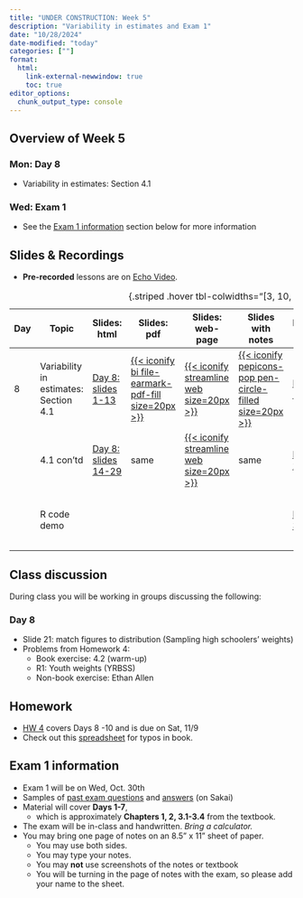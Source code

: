 ```yaml
---
title: "UNDER CONSTRUCTION: Week 5"
description: "Variability in estimates and Exam 1"
date: "10/28/2024"
date-modified: "today"
categories: [""]
format: 
  html:
    link-external-newwindow: true
    toc: true
editor_options: 
  chunk_output_type: console
---
```


## Overview of Week 5

::::: grid
::: g-col-6
### Mon: Day 8

-   Variability in estimates: Section 4.1
:::

::: g-col-6
### Wed: Exam 1

-   See the [Exam 1 information](#sec-Exam1info) section below for more information
:::
:::::

## Slides & Recordings

-   **Pre-recorded** lessons are on [Echo Video](https://echo360.org/section/af47457c-bed2-48d7-84ae-eaa2d44f9add/home).

| Day | Topic | Slides: html | Slides: pdf | Slides: web-page | Slides with notes | Recording Link | Duration | Code: qmd | Code: html |
|--------|--------|--------|--------|--------|--------|--------|--------|--------|--------|
| 8 | Variability in estimates: Section 4.1 | [Day 8: slides 1-13](../slides/Day08_bsta511.qmd) | [{{< iconify bi file-earmark-pdf-fill size=20px >}}](../slides_pdf/Day08_bsta511.pdf) | [{{< iconify streamline web size=20px >}}](../slides_md/Day08_bsta511_md.qmd) | [{{< iconify pepicons-pop pen-circle-filled size=20px >}}](../slides_notes/Day08_bsta511_notes.pdf) | [Day 8 Part 1](https://echo360.org/lesson/d219d261-c461-4296-8fd9-f7a87653869c/classroom#sortDirection=desc) | 26 min | [{{< iconify simple-icons:quarto >}}](https://github.com/niederhausen/BSTA_511_F24/blob/main/slides_code/Day08_bsta511_code.qmd) | [{{< iconify ph file-html-light size=25px >}}](../slides_code/Day08_bsta511_code.qmd) |
|  | 4.1 con'td | [Day 8: slides 14-29](../slides/Day08_bsta511.qmd#/random-samples-of-size-n-5-from-yrbss2) | same | [{{< iconify streamline web size=20px >}}](../slides_md/Day08_bsta511_md.qmd#random-samples-of-size-n-5-from-yrbss2) | same | [Day 8 Part 2](https://echo360.org/lesson/0a29af3a-a79d-4ae4-b220-1e3cfc04e2e7/classroom#sortDirection=desc) | 37 min | same | [{{< iconify ph file-html-light size=25px >}}](../slides_code/Day08_bsta511_code.qmd#random-samples-of-size-n-5-from-yrbss2) |
|  | R code demo |  |  |  |  | [Day 8 Part 3](https://echo360.org/lesson/f114d99a-44e9-4429-aa54-eb0fde6a61ca/classroom#sortDirection=desc) | 11 min | same | [{{< iconify ph file-html-light size=25px >}}](../slides_code/Day08_bsta511_code.qmd) |

: {.striped .hover tbl-colwidths="\[3, 10, 8, 5, 5, 5, 6, 6, 5, 5\]"}

## Class discussion

During class you will be working in groups discussing the following:

### Day 8

-   Slide 21: match figures to distribution (Sampling high schoolers’ weights)
-   Problems from Homework 4:
    -   Book exercise: 4.2 (warm-up)
    -   R1: Youth weights (YRBSS)
    -   Non-book exercise: Ethan Allen

## Homework

-   [HW 4](../homework/HW_4_F24_bsta511.qmd) covers Days 8 -10 and is due on Sat, 11/9
-   Check out this [spreadsheet](https://docs.google.com/spreadsheets/d/1k_NivXZftdlRgRyTT3fUZCndW4eoXCzAs-DEIml6K3Y/edit?gid=0#gid=0) for typos in book.

## Exam 1 information {#sec-Exam1info}

-   Exam 1 will be on Wed, Oct. 30th
-   Samples of [past exam questions](https://sakai.ohsu.edu/access/content/group/BSTA-511-1-AA-F24/Exam_samples/Exam_1_samples_Ch1-Ch3.4.pdf) and [answers](https://sakai.ohsu.edu/access/content/group/BSTA-511-1-AA-F24/Exam_samples/Exam_1_samples_Ch1-Ch3.4%20answers.pdf) (on Sakai)
-   Material will cover **Days 1-7**,
    -   which is approximately **Chapters 1, 2, 3.1-3.4** from the textbook.
-   The exam will be in-class and handwritten. *Bring a calculator.*
-   You may bring one page of notes on an 8.5” x 11” sheet of paper.
    -   You may use both sides.
    -   You may type your notes.
    -   You may **not** use screenshots of the notes or textbook
    -   You will be turning in the page of notes with the exam, so please add your name to the sheet.
